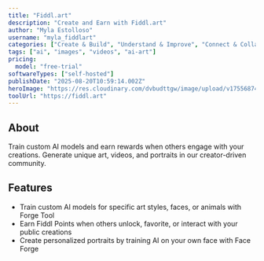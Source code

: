 ```yaml
---
title: "Fiddl.art"
description: "Create and Earn with Fiddl.art"
author: "Myla Estolloso"
username: "myla_fiddlart"
categories: ["Create & Build", "Understand & Improve", "Connect & Collaborate"]
tags: ["ai", "images", "videos", "ai-art"]
pricing:
  model: "free-trial"
softwareTypes: ["self-hosted"]
publishDate: "2025-08-20T10:59:14.002Z"
heroImage: "https://res.cloudinary.com/dvbudttgw/image/upload/v1755687435/kizr40gy1hwl6vu6ousc.jpg"
toolUrl: "https://fiddl.art"
---
```

## About
Train custom AI models and earn rewards when others engage with your creations. Generate unique art, videos, and portraits in our creator-driven community.

## Features
- Train custom AI models for specific art styles, faces, or animals with Forge Tool
- Earn Fiddl Points when others unlock, favorite, or interact with your public creations
- Create personalized portraits by training AI on your own face with Face Forge